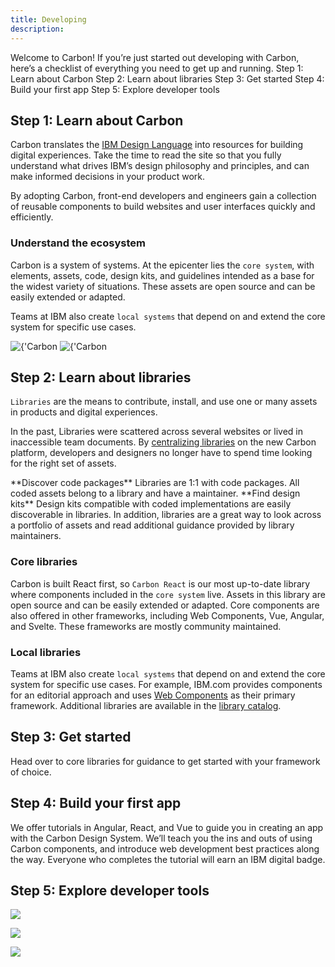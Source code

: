 ```yaml
---
title: Developing
description:
---
```


<PageDescription>
  Welcome to Carbon! If you’re just started out developing with Carbon, here’s a checklist of
  everything you need to get up and running.
</PageDescription>

<AnchorLinks>
  <AnchorLink>Step 1: Learn about Carbon</AnchorLink>
  <AnchorLink>Step 2: Learn about libraries</AnchorLink>
  <AnchorLink>Step 3: Get started</AnchorLink>
  <AnchorLink>Step 4: Build your first app</AnchorLink>
  <AnchorLink>Step 5: Explore developer tools</AnchorLink>
</AnchorLinks>

## Step 1: Learn about Carbon

Carbon translates the [IBM Design Language](http://www.ibm.com/design/language) into resources for
building digital experiences. Take the time to read the site so that you fully understand what
drives IBM’s design philosophy and principles, and can make informed decisions in your product work.

By adopting Carbon, front-end developers and engineers gain a collection of reusable components to
build websites and user interfaces quickly and efficiently.

### Understand the ecosystem

Carbon is a system of systems. At the epicenter lies the `core system`, with elements, assets, code,
design kits, and guidelines intended as a base for the widest variety of situations. These assets
are open source and can be easily extended or adapted.

Teams at IBM also create `local systems` that depend on and extend the core system for specific use
cases.

<ArtDirection>
  <Image
    alt={'Carbon ecosystem'}
    src="/about-carbon/ecosystemSm.png"
    layout="responsive"
    objectFit="cover"
  />
  <Image
    alt={'Carbon ecosystem'}
    src="/about-carbon/ecosystem.png"
    layout="responsive"
    objectFit="cover"
  />
</ArtDirection>

## Step 2: Learn about libraries

`Libraries` are the means to contribute, install, and use one or many assets in products and digital
experiences.

In the past, Libraries were scattered across several websites or lived in inaccessible team
documents. By [centralizing libraries](https://next.carbondesignsystem.com/libraries) on the new
Carbon platform, developers and designers no longer have to spend time looking for the right set of
assets.

<Divider>
  <Grid>
    <Column lg={4} md={2}>
      **Discover code packages**
    </Column>
    <Column lg={7} md={5}>
      Libraries are 1:1 with code packages. All coded assets belong to a library and have a
      maintainer.
    </Column>
  </Grid>
</Divider>

<Divider>
  <Grid>
    <Column lg={4} md={2}>
      **Find design kits**
    </Column>
    <Column lg={7} md={5}>
      Design kits compatible with coded implementations are easily discoverable in libraries. In
      addition, libraries are a great way to look across a portfolio of assets and read additional
      guidance provided by library maintainers.
    </Column>
  </Grid>
</Divider>
<Divider></Divider>

### Core libraries

Carbon is built React first, so `Carbon React` is our most up-to-date library where components
included in the `core system` live. Assets in this library are open source and can be easily
extended or adapted. Core components are also offered in other frameworks, including Web Components,
Vue, Angular, and Svelte. These frameworks are mostly community maintained.

<CardGroup>
  <Column lg={4} md={4}>
    <ResourceCard
      subTitle="Carbon React"
      href="https://next.carbondesignsystem.com/libraries/carbon-react"
    >
      <MdxIcon name="react" />
    </ResourceCard>
  </Column>
</CardGroup>

### Local libraries

Teams at IBM also create `local systems` that depend on and extend the core system for specific use
cases. For example, IBM.com provides components for an editorial approach and uses
[Web Components](https://next.carbondesignsystem.com/libraries/ibmdotcom-web-components) as their
primary framework. Additional libraries are available in the
[library catalog](https://next.carbondesignsystem.com/libraries).

## Step 3: Get started

Head over to core libraries for guidance to get started with your framework of choice.

<CardGroup>
  <MiniCard title="Carbon React" href="https://carbondesignsystem.com/developing/frameworks/react/">
    <MdxIcon name="react" />
  </MiniCard>
  <MiniCard
    title="Carbon Angular"
    href="https://carbondesignsystem.com/developing/frameworks/angular"
  >
    <MdxIcon name="angular" />
  </MiniCard>
  <MiniCard
    title="Web Components"
    href="https://carbondesignsystem.com/developing/frameworks/web-components"
  >
    <MdxIcon name="webcomponents" />
  </MiniCard>
  <MiniCard title="Vue" href="https://carbondesignsystem.com/developing/frameworks/vue">
    <MdxIcon name="vue" />
  </MiniCard>
  <MiniCard title="Svelte" href="https://carbondesignsystem.com/developing/frameworks/svelte">
    <MdxIcon name="svelte" />
  </MiniCard>
</CardGroup>

## Step 4: Build your first app

We offer tutorials in Angular, React, and Vue to guide you in creating an app with the Carbon Design
System. We’ll teach you the ins and outs of using Carbon components, and introduce web development
best practices along the way. Everyone who completes the tutorial will earn an IBM digital badge.

<CardGroup>
  <MiniCard
    title="React app tutorial"
    href="/libraries/carbon-react/latest/pages/tutorial/overview"
  >
    <MdxIcon name="react" />
  </MiniCard>
  <MiniCard
    title="Angular app tutorial"
    href="/libraries/carbon-components-angular/latest/pages/tutorial/overview"
  >
    <MdxIcon name="angular" />
  </MiniCard>
  <MiniCard
    title="Vue app tutorial"
    href="/libraries/carbon-components-vue/latest/pages/tutorial/overview"
  >
    <MdxIcon name="vue" />
  </MiniCard>
</CardGroup>

## Step 5: Explore developer tools

<CardGroup>
<Column lg={4} md={4}>
  <ResourceCard
    subTitle="Carbon CodePen"
    href="http://www.codepen.io/team/carbon"
    >

<MdxIcon name="codepen" />

  </ResourceCard>
</Column>

<Column lg={4} md={4}>
  <ResourceCard
    subTitle="Carbon Devtools"
    href="https://github.com/carbon-design-system/devtools"
    >

![](/developing/carbon-devtools-extension.png)

  </ResourceCard>
</Column>

<Column lg={4} md={4}>
  <ResourceCard
    subTitle="Carbon Storybook Theme Switcher"
    href="https://www.npmjs.com/package/@carbon/storybook-addon-theme"
    >

<MdxIcon name="npm" />

  </ResourceCard>
</Column>

<Column lg={4} md={4}>
  <ResourceCard
    subTitle="Stylelint plugin Carbon tokens"
    href="https://www.npmjs.com/package/stylelint-plugin-carbon-tokens"
    >

<MdxIcon name="npm" />

  </ResourceCard>
</Column>

<Column lg={4} md={4}>
  <ResourceCard
    subTitle="Color contrast checker"
    href="https://marijohannessen.github.io/color-contrast-checker/"
    >

![](/developing/color-contrast-icon.png)

  </ResourceCard>
</Column>

<Column lg={4} md={4}>
  <ResourceCard
    subTitle="Accessibility tools"
    href="https://www.ibm.com/able/toolkit/tools"
    >

![](/guidelines/accessibility/a11ybee.svg)

  </ResourceCard>
</Column>
</CardGroup>
